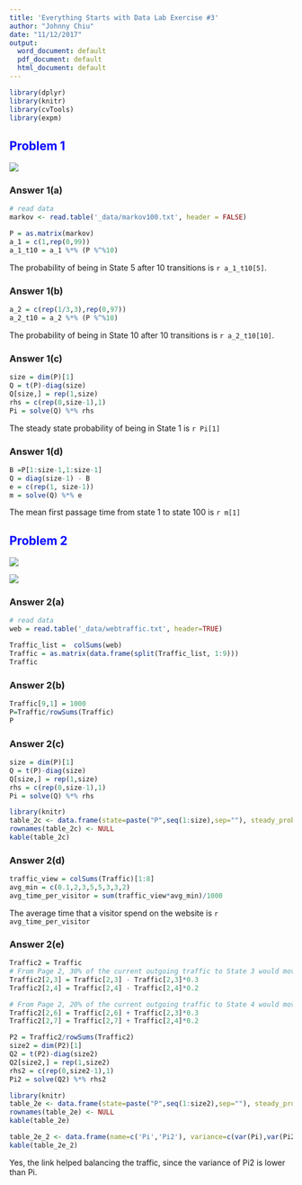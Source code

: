 ```yaml
---
title: 'Everything Starts with Data Lab Exercise #3'
author: "Johnny Chiu"
date: "11/12/2017"
output:
  word_document: default
  pdf_document: default
  html_document: default
---
```


```r
library(dplyr)
library(knitr)
library(cvTools)
library(expm)
```

## <font color='blue'>Problem 1</font>
![](_pic/problem1.png)

### Answer 1(a)
```r
# read data
markov <- read.table('_data/markov100.txt', header = FALSE)
```


```r
P = as.matrix(markov)
a_1 = c(1,rep(0,99))
a_1_t10 = a_1 %*% (P %^%10)
```
The probability of being in State 5 after 10 transitions is `r a_1_t10[5]`.


### Answer 1(b)
```r
a_2 = c(rep(1/3,3),rep(0,97))
a_2_t10 = a_2 %*% (P %^%10)
```

The probability of being in State 10 after 10 transitions is `r a_2_t10[10]`.

### Answer 1(c)
```r
size = dim(P)[1]
Q = t(P)-diag(size)
Q[size,] = rep(1,size)
rhs = c(rep(0,size-1),1)
Pi = solve(Q) %*% rhs
```
The steady state probability of being in State 1 is `r Pi[1]`

### Answer 1(d)
```r
B =P[1:size-1,1:size-1]
Q = diag(size-1) - B
e = c(rep(1, size-1))
m = solve(Q) %*% e
```
The mean first passage time from state 1 to state 100 is `r m[1]`

## <font color='blue'>Problem 2</font>
![](_pic/problem2_1.png)

![](_pic/problem2_2.png)

### Answer 2(a)
```r
# read data
web = read.table('_data/webtraffic.txt', header=TRUE)
```

```r
Traffic_list =  colSums(web)
Traffic = as.matrix(data.frame(split(Traffic_list, 1:9)))
Traffic
```


### Answer 2(b)
```r
Traffic[9,1] = 1000
P=Traffic/rowSums(Traffic)
P
```

### Answer 2(c)
```r
size = dim(P)[1]
Q = t(P)-diag(size)
Q[size,] = rep(1,size)
rhs = c(rep(0,size-1),1)
Pi = solve(Q) %*% rhs
```

```r
library(knitr)
table_2c <- data.frame(state=paste("P",seq(1:size),sep=""), steady_prob=Pi)
rownames(table_2c) <- NULL
kable(table_2c)
```



### Answer 2(d)
```r
traffic_view = colSums(Traffic)[1:8]
avg_min = c(0.1,2,3,5,5,3,3,2)
avg_time_per_visitor = sum(traffic_view*avg_min)/1000
```
The average time that a visitor spend on the website is `r avg_time_per_visitor`

### Answer 2(e)
```r
Traffic2 = Traffic
# From Page 2, 30% of the current outgoing traffic to State 3 would move to State 6.
Traffic2[2,3] = Traffic[2,3] - Traffic[2,3]*0.3
Traffic2[2,4] = Traffic[2,4] - Traffic[2,4]*0.2

# From Page 2, 20% of the current outgoing traffic to State 4 would move to State 7. 
Traffic2[2,6] = Traffic[2,6] + Traffic[2,3]*0.3
Traffic2[2,7] = Traffic[2,7] + Traffic[2,4]*0.2
```

```r
P2 = Traffic2/rowSums(Traffic2)
size2 = dim(P2)[1]
Q2 = t(P2)-diag(size2)
Q2[size2,] = rep(1,size2)
rhs2 = c(rep(0,size2-1),1)
Pi2 = solve(Q2) %*% rhs2
```

```r
library(knitr)
table_2e <- data.frame(state=paste("P",seq(1:size2),sep=""), steady_prob=Pi2)
rownames(table_2e) <- NULL
kable(table_2e)
```

```r
table_2e_2 <- data.frame(name=c('Pi','Pi2'), variance=c(var(Pi),var(Pi2)))
kable(table_2e_2)
```

Yes, the link helped balancing the traffic, since the variance of Pi2 is lower than Pi.